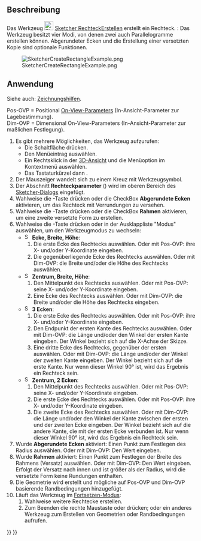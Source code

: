 <languages/>

{{Docnav/de
|[[Sketcher_CreateEllipseBy3Points/de|EllipseDurch3PunkteErstellen]]
|[[Sketcher_CreateRectangle_Center/de|ZentriertesRechteckErstellen]]
|[[Sketcher_Workbench/de|Sketcher]]
|IconL=Sketcher_CreateEllipseBy3Points.svg
|IconR=Sketcher_CreateRectangle_Center.svg
|IconC=Workbench_Sketcher.svg
}}

{{GuiCommand/de
|Name=Sketcher CreateRectangle
|Name/de=Sketcher RechteckErstellen
|MenuLocation=Skizze → Geometrien → Rechteck
|Workbenches=[[Sketcher_Workbench/de|Sketcher]]
|Shortcut={{KEY|G}} {{KEY|R}}
|SeeAlso=[[Sketcher_CreatePolyline/de|Sketcher LinienzugErstellen]]
}}

<span id="Description"></span>
==Beschreibung==

Das Werkzeug [[Image:Sketcher_CreateRectangle.svg|24px]] [[Sketcher_CreateRectangle/de|Sketcher RechteckErstellen]] erstellt ein Rechteck. {{Version/de|1.0}}: Das Werkzeug besitzt vier Modi, von denen zwei auch Parallelogramme erstellen können. Abgerundeter Ecken und die Erstellung einer versetzten Kopie sind optionale Funktionen.

[[Image:SketcherCreateRectangleExample.png‎]]

<span id="Usage"></span>
==Anwendung==

Siehe auch: [[Sketcher_Workbench/de#Zeichnungshilfen|Zeichnungshilfen]].

Pos-OVP = Positional [[Sketcher_Preferences/de#Allgemein|On-View-Parameters]] (In-Ansicht-Parameter zur Lagebestimmung). {{Version/de|1.0}}<br>
Dim-OVP = Dimensional On-View-Parameters (In-Ansicht-Parameter zur maßlichen Festlegung). {{Version/de|1.0}}

# Es gibt mehrere Möglichkeiten, das Werkzeug aufzurufen:
#* Die Schaltfläche {{Button|[[Image:Sketcher_CreateRectangle.svg|16px]] [[Sketcher_CreateRectangle/de|Rechteck]]}} drücken.
#* Den Menüeintrag {{MenuCommand|Skizze → Geometrien → [[Image:Sketcher_CreateRectangle.svg|16px]] Rechteck}} auswählen.
#* Ein Rechtsklick in der [[3D_View/de|3D-Ansicht]] und die Menüoption {{MenuCommand|[[Image:Sketcher_CreateRectangle.svg|16px]] Rechteck}} im Kontextmenü auswählen.
#* Das Tastaturkürzel  {{KEY|G}} dann {{KEY|R}}.
# Der Mauszeiger wandelt sich zu einem Kreuz mit Werkzeugsymbol.
# Der Abschnitt '''Rechteckparameter''' ({{Version/de|1.0}}) wird im oberen Bereich des [[Sketcher_Dialog/de|Sketcher-Dialogs]] eingefügt.
# Wahlweise die {{KEY|U}}-Taste drücken oder die CheckBox '''Abgerundete Ecken''' aktivieren, um das Rechteck mit Verrundungen zu versehen. {{Version/de|1.0}}
# Wahlweise die {{KEY|J}}-Taste drücken oder die CheckBox '''Rahmen''' aktivieren, um eine zweite versetzte Form zu erstellen. {{Version/de|1.0}}
# Wahlweise die {{KEY|M}}-Taste drücken oder in der Ausklappliste "Modus" auswählen, um den Werkzeugmodus zu wechseln:
#* [[Image:Sketcher_CreateRectangle.svg|16px]] '''Ecke, Breite, Höhe''':
#*# Die erste Ecke des Rechtecks auswählen. Oder mit Pos-OVP: ihre X- und/oder Y-Koordinate eingeben.
#*# Die gegenüberliegende Ecke des Rechtecks auswählen. Oder mit Dim-OVP: die Breite und/oder die Höhe des Rechtecks auswählen.
#* [[Image:Sketcher_CreateRectangle_Center.svg|16px]] '''Zentrum, Breite, Höhe''': {{Version/de|1.0}}
#*# Den Mittelpunkt des Rechtecks auswählen. Oder mit Pos-OVP: seine X- und/oder Y-Koordinate eingeben.
#*# Eine Ecke des Rechtecks auswählen. Oder mit Dim-OVP: die Breite und/oder die Höhe des Rechtecks eingeben.
#* [[Image:Sketcher_CreateRectangle3Points.svg|16px]] '''3 Ecken''': {{Version/de|1.0}}
#*# Die erste Ecke des Rechtecks auswählen. Oder mit Pos-OVP: ihre X- und/oder Y-Koordinate eingeben.
#*# Den Endpunkt der ersten Kante des Rechtecks auswählen. Oder mit Dim-OVP: die Länge und/oder den Winkel der ersten Kante eingeben. Der Winkel bezieht sich auf die X-Achse der Skizze.
#*# Eine dritte Ecke des Rechtecks, gegenüber der ersten auswählen. Oder mit Dim-OVP: die Länge und/oder der Winkel der zweiten Kante eingeben. Der Winkel bezieht sich auf die erste Kante. Nur wenn dieser Winkel 90° ist, wird das Ergebnis ein Rechteck sein.
#* [[Image:Sketcher_CreateRectangle3Points_Center.svg|16px]] '''Zentrum, 2 Ecken''': {{Version/de|1.0}}
#*# Den Mittelpunkt des Rechtecks auswählen. Oder mit Pos-OVP: seine X- und/oder Y-Koordinate eingeben.
#*# Die erste Ecke des Rechtecks auswählen. Oder mit Pos-OVP: ihre X- und/oder Y-Koordinate eingeben.
#*# Die zweite Ecke des Rechtecks auswählen. Oder mit Dim-OVP: die Länge und/oder den Winkel der Kante zwischen der ersten und der zweiten Ecke eingeben. Der Winkel bezieht sich auf die andere Kante, die mit der ersten Ecke verbunden ist. Nur wenn dieser Winkel 90° ist, wird das Ergebnis ein Rechteck sein.
# Wurde '''Abgerundete Ecken''' aktiviert: Einen Punkt zum Festlegen des Radius auswählen. Oder mit Dim-OVP: Den Wert eingeben.
# Wurde '''Rahmen''' aktiviert: Einen Punkt zum Festlegen der Breite des Rahmens (Versatz) auswählen. Oder mit Dim-OVP: Den Wert eingeben. Erfolgt der Versatz nach innen und ist größer als der Radius, wird die versetzte Form keine Rundungen enthalten.
# Die Geometrie wird erstellt und mögliche auf Pos-OVP und Dim-OVP basierende Randbedingungen hinzugefügt.
# Läuft das Werkzeug im [[Sketcher_Workbench/de#Fortsetzen-Modi|Fortsetzen-Modus]]:
## Wahlweise weitere Rechtecke erstellen.
## Zum Beenden die rechte Maustaste oder {{KEY|Esc}} drücken; oder ein anderes Werkzeug zum Erstellen von Geometrien oder Randbedingungen aufrufen.


{{Docnav/de
|[[Sketcher_CreateEllipseBy3Points/de|EllipseDurch3PunkteErstellen]]
|[[Sketcher_CreateRectangle_Center/de|ZentriertesRechteckErstellen]]
|[[Sketcher_Workbench/de|Sketcher]]
|IconL=Sketcher_CreateEllipseBy3Points.svg
|IconR=Sketcher_CreateRectangle_Center.svg
|IconC=Workbench_Sketcher.svg
}}

{{Sketcher_Tools_navi{{#translation:}}}}
{{Userdocnavi{{#translation:}}}}